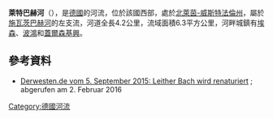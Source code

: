 {{Onesource|time=2020-08-05T00:53:04+00:00}}
{{Coord|51.489655|N|7.096654|E|display=title}}

'''萊特巴赫河'''（{{lang-de|Leither Bach}}），是[[德國|德國]]的河流，位於該國西部，處於[[北萊茵-威斯特法倫州|北萊茵-威斯特法倫州]]，屬於[[施瓦茨巴赫河_(埃姆舍爾河支流)|施瓦茨巴赫河]]的左支流，河道全長4.2公里，流域面積6.3平方公里，河畔城鎮有[[埃森|埃森]]、[[波鴻|波鴻]]和[[蓋爾森基興|蓋爾森基興]]。

==參考資料==
* [http://www.derwesten.de/staedte/wattenscheid/leither-bach-wird-renaturiert-aimp-id11059807.html Derwesten.de vom 5. September 2015: Leither Bach wird renaturiert] {{Wayback|url=http://www.derwesten.de/staedte/wattenscheid/leither-bach-wird-renaturiert-aimp-id11059807.html |date=20160203134728 }}; abgerufen am 2. Februar 2016

{{Germany-geo-stub}}
[[Category:德國河流|Category:德國河流]]